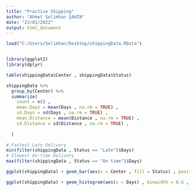 ---
title: "Practise Shipping"
author: "Ahmet Selimhan ŞAHİN"
date: "23/01/2022"
output: html_document
---


```{r , warning=FALSE , message=FALSE}

load("C:/Users/Selimhan/Desktop/shippingData.RData")



```

```{r , warning=FALSE , message=FALSE}
library(ggplot2)
library(dplyr)

```


```{r , warning=FALSE , message=FALSE}
table(shippingData$Center , shippingData$Status)


```


```{r , warning=FALSE , message=FALSE}
shippingData %>%
  group_by(Center) %>%
  summarize(
    count = n() , 
    mean.Days = mean(Days , na.rm = TRUE) , 
    sd.Days = sd(Days , na.rm = TRUE) , 
    mean.Distance = mean(Distance , na.rm = TRUE) , 
    sd.Distance = sd(Distance , na.rm = TRUE) , 
    
  )


```



```{r , warning=FALSE , message=FALSE}
# Fastest Late Delivery
min(filter(shippingData , Status == "Late")$Days)
# Slowest On-time Delivery
max(filter(shippingData , Status == "On time")$Days)


```



```{r , warning=FALSE , message=FALSE}
ggplot(shippingData) + geom_bar(aes(x = Center , fill = Status) , position = "dodge")

```




```{r , warning=FALSE , message=FALSE}

ggplot(shippingData) + geom_histogram(aes(x = Days) , binwidth = 0.5 , color = "blue" , fill = "steelblue" , position = "identity") + facet_wrap(~Center , nrow = 3)



```







